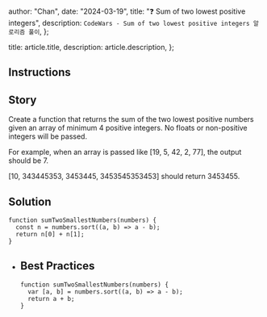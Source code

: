 
  author: "Chan",
  date: "2024-03-19",
  title: "❓ Sum of two lowest positive integers",
  description: `CodeWars - Sum of two lowest positive integers 알로리즘 풀이`,
};

  title: article.title,
  description: article.description,
};


## Instructions

## **Story**

Create a function that returns the sum of the two lowest positive numbers given an array of minimum 4 positive integers. No floats or non-positive integers will be passed.

For example, when an array is passed like [19, 5, 42, 2, 77], the output should be 7.

[10, 343445353, 3453445, 3453545353453] should return 3453455.

## Solution

```tsx
function sumTwoSmallestNumbers(numbers) {
  const n = numbers.sort((a, b) => a - b);
  return n[0] + n[1];
}
```

- ## Best Practices
  ```tsx
  function sumTwoSmallestNumbers(numbers) {
    var [a, b] = numbers.sort((a, b) => a - b);
    return a + b;
  }
  ```

